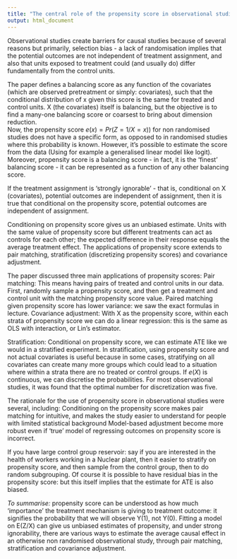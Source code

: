 ```yaml
---
title: "The central role of the propensity score in observational studies for causal effects: summary"
output: html_document
---
```


Observational studies create barriers for causal studies because of several reasons but primarily, selection bias - a lack of randomisation implies that the potential outcomes are not independent of treatment assignment, and also that units exposed to treatment could (and usually do) differ fundamentally from the control units. 
  
  
The paper defines a balancing score as any function of the covariates (which are observed pretreatment or simply: covariates), such that the conditional distribution of x given this score is the same for treated and control units. X (the covariates) itself is balancing, but the objective is to find a many-one balancing score or coarsest to bring about dimension reduction.  
Now, the propensity score $e(x) = Pr(Z = 1/ X = x))$ for non randomised studies does not have a specific form, as opposed to in randomised studies where this probability is known. However, it's possible to estimate the score from the data (Using for example a generalised linear model like logit). Moreover, propensity score is a balancing score - in fact, it is the ‘finest' balancing score - it can be represented as a function of any other balancing score. 
  
  
If the treatment assignment is ‘strongly ignorable' - that is, conditional on X (covariates), potential outcomes are independent of assignment, then it is true that conditional on the propensity score, potential outcomes are independent of assignment. 
  
  
Conditioning on propensity score gives us an unbiased estimate. Units with the same value of propensity score but different treatments can act as controls for each other; the expected difference in their response equals the average treatment effect.
The applications of propensity score extends to pair matching, stratification (discretizing propensity scores) and covariance adjustment. 
  
  
The paper discussed three main applications of propensity scores: 
Pair matching: This means having pairs of treated and control units in our data. First, randomly sample a propensity score, and then get a treatment and control unit with the matching propensity score value. Paired matching given propensity score has lower variance: we saw the exact formulas in lecture.
Covariance adjustment: With X as the propensity score, within each strata of propensity score we can do a linear regression: this is the same as OLS with interaction, or Lin's estimator.
  
    
    
Stratification:  Conditional on propensity score, we can estimate ATE like we would in a stratified experiment. In stratification, using propensity score and not actual covariates is useful because in some cases, stratifying on all covariates can create many more groups which could lead to a situation where within a strata there are no treated or control groups. If $e(X)$ is continuous, we can discretise the probabilities. For most observational studies, it was found that the optimal number for discretization was five. 

  
    
The rationale for the use of propensity score in observational studies were several, including:
Conditioning on the propensity score makes pair matching for intuitive, and makes the study easier to understand for people with limited statistical background
Model-based adjustment become more robust even if ‘true' model of regressing outcomes on propensity score is incorrect.
  
If you have large control group reservoir: say if you are interested in the health of workers working in a Nuclear plant, then it easier to stratify on propensity score, and then sample from the control group, then to do random subgrouping.
Of course it is possible to have residual bias in the propensity score: but this itself implies that the estimate for ATE is also biased. 

  
  
*To summarise:* propensity score can be understood as how much ‘importance' the treatment mechanism is giving to treatment outcome: it signifies the probability that we will observe Y(1), not Y(0). Fitting a model on E(Z/X) can give us unbiased estimates of propensity, and under strong ignorability, there are various ways to estimate the average causal effect in an otherwise non randomised observational study, through pair matching, stratification and covariance adjustment. 
  
